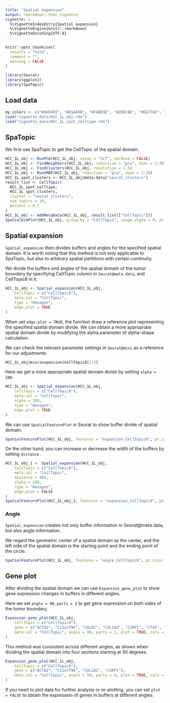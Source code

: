 ```yaml
---
title: "Spatial expansion"
output: rmarkdown::html_vignette
vignette: >
  %\VignetteIndexEntry{Spatial expansion}
  %\VignetteEngine{knitr::rmarkdown}
  %\VignetteEncoding{UTF-8}
---
```


```r
knitr::opts_chunk$set(
  results = "hold",
  comment = "",
  warning = FALSE
)
```

```r
library(Seurat)
library(ggplot2)
library(SpaTopic)
```

## Load data

```r
my_colors <- c("#66b803", "#E5AA9B", "#FABD3E", "#2B8CBE", "#DE77AE", "#9970AB", "gray", "#D5E4A2", "#71D0F5", "#B1746F", "#ADE2D0", "#20DE8BFF", "#CCDE8BFF", "#FFDE8BFF", "#FFA88BFF", "#FF6A8BFF")
load("vignette_data/HCC_1L_obj.rda")
load("vignette_data/HCC_1L_spot_celltype.rda")
```

## SpaTopic

We first use SpaTopic to get the CellTopic of the spatial domain.

```r
HCC_1L_obj <- RunPCA(HCC_1L_obj, assay = "SCT", verbose = FALSE)
HCC_1L_obj <- FindNeighbors(HCC_1L_obj, reduction = "pca", dims = 1:30)
HCC_1L_obj <- FindClusters(HCC_1L_obj, resolution = 1.5)
HCC_1L_obj <- RunUMAP(HCC_1L_obj, reduction = "pca", dims = 1:30)
HCC_1L_spot_clusters <- HCC_1L_obj@meta.data["seurat_clusters"]
result_list <- CellTopic(
  HCC_1L_spot_celltype,
  HCC_1L_spot_clusters,
  cluster = "seurat_clusters",
  num_topics = 10,
  percent = 0.7
)
HCC_1L_obj <- AddMetaData(HCC_1L_obj, result_list[["CellTopic"]])
SpatialDimPlot(HCC_1L_obj, group.by = "CellTopic", image.alpha = 0, pt.size.factor = 2.2) + scale_fill_manual(values = my_colors)
```

## Spatial expansion

`Spatial_expansion` then divides buffers and angles for the specified spatial domain. It is worth noting that this method is not only applicable to SpaTopic, but also to arbitrary spatial partitions with certain continuity.

We divide the buffers and angles of the spatial domain of the tumor boundary by specifying CellTopic column in `Seurat@meta.data`, and CellTopic8 in it.

```r
HCC_1L_obj <- Spatial_expansion(HCC_1L_obj,
    CellTopic = c("CellTopic8"),
    meta.col = "CellTopic",
    type = "Hexagon",
    edge.plot = TRUE
)
```

When set `edge.plot = TRUE`, the function draw a reference plot representing the specified spatial domain divide. We can obtain a more appropriate spatial domain divide by modifying the alpha parameter of alpha-shape calculation.

We can check the relevant parameter settings in `Seurat@misc` as a reference for our adjustments

```r
HCC_1L_obj@misc$expansion$CellTopic8[1:5]
```

Here we get a more appropriate spatial domain divide by setting `alpha = 280`.

```r
HCC_1L_obj <- Spatial_expansion(HCC_1L_obj,
    CellTopic = c("CellTopic8"),
    meta.col = "CellTopic",
    alpha = 280,
    type = "Hexagon",
    edge.plot = TRUE
)
```

We can use `SpatialFeaturePlot` in Seurat to show buffer divide of spatial domain.

```r
SpatialFeaturePlot(HCC_1L_obj, features = "expansion_CellTopic8", pt.size.factor = 2.2)
```

On the other hand, you can increase or decrease the width of the buffers by setting `distance` .

```r
HCC_1L_obj_1 <- Spatial_expansion(HCC_1L_obj,
    CellTopic = c("CellTopic8"),
    meta.col = "CellTopic",
    distance = 800,
    alpha = 280,
    type = "Hexagon",
    edge.plot = FALSE
)
SpatialFeaturePlot(HCC_1L_obj_1, features = "expansion_CellTopic8", pt.size.factor = 2.2)
```

### Angle

`Spatial_expansion` creates not only buffer information in Seurat\@meta.data, but also angle information.

We regard the geometric center of a spatial domain as the center, and the left side of the spatial domain is the starting point and the ending point of the circle.

```r
SpatialFeaturePlot(HCC_1L_obj, features = "angle_CellTopic8", pt.size.factor = 2.2)
```

## Gene plot

After dividing the spatial domain we can use `Expansion_gene_plot` to show gene expression changes in buffers in different angles.

Here we set `angle = 90`, `parts = 2` to get gene expression on both sides of the tumor boundary.

```r
Expansion_gene_plot(HCC_1L_obj,
    CellTopic = c("CellTopic8"),
    gene = c("ACTA2", "C11orf96", "CALD1", "COL1A2", "CSRP1", "CTGF", "FLNA", "IGFBP7", "MYH11", "MYL9", "PPP1R14A", "TAGLN", "TPM2"),
    meta.col = "CellTopic", angle = 90, parts = 2, plot = TRUE, cols = my_colors
)
```

This method was consistent across different angles, as shown when dividing the spatial domain into four sections starting at 50 degrees.

```r
Expansion_gene_plot(HCC_1L_obj,
    CellTopic = c("CellTopic8"),
    gene = c("ACTA2", "C11orf96", "COL1A2", "CSRP1"),
    meta.col = "CellTopic", angle = 50, parts = 4, plot = TRUE, cols = my_colors
)
```

If you need to plot data for further analysis or re-plotting, you can set `plot = FALSE` to obtain the expression of genes in buffers at different angles.
